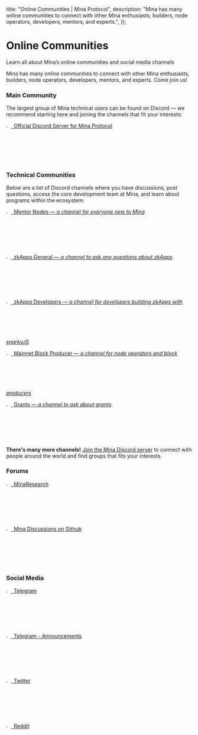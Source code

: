   title: "Online Communities | Mina Protocol",
  description:
    "Mina has many online communities to connect with other Mina enthusiasts, builders, node operators, developers, mentors, and experts.",
});

# Online Communities
Learn all about Mina’s online communities and social media channels

Mina has many online communities to connect with other Mina enthusiasts, builders, node operators, developers, mentors, and experts. Come join us!

### Main Community
The largest group of Mina technical users can be found on Discord — we recommend starting here and joining the channels that fit your interests:

[<img src="/static/img/docs-images/Discord.png" alt="Terminal screenshot of Mina’s zkApps from a command-line interface." width="2.5%"/> &nbsp;Official Discord Server for Mina Protocol](https://discord.com/invite/RDQc43H)

### Technical Communities
Below are a list of Discord channels where you have discussions, post questions, access the core development team at Mina, and learn about programs within the ecosystem:

[<img src="/static/img/docs-images/Discord.png" alt="Terminal screenshot of Mina’s zkApps from a command-line interface." width="2.5%"/> &nbsp;Mentor Nodes — <i> a channel for everyone new to Mina</i>](https://discord.gg/WUrpUqUH)


[<img src="/static/img/docs-images/Discord.png" alt="Terminal screenshot of Mina’s zkApps from a command-line interface." width="2.5%"/> &nbsp;zkApps General — <i>a channel to ask any questions about zkApps</i>](https://discord.gg/SajhwUv7)

[<img src="/static/img/docs-images/Discord.png" alt="Terminal screenshot of Mina’s zkApps from a command-line interface." width="2.5%"/> &nbsp;zkApps Developers — <i>a channel for developers building zkApps with snarkyJS</i>](https://discord.gg/KaNHWuhR)

[<img src="/static/img/docs-images/Discord.png" alt="Terminal screenshot of Mina’s zkApps from a command-line interface." width="2.5%"/> &nbsp;Mainnet Block Producer — <i>a channel for node operators and block producers</i>](https://discord.gg/Dx9exFSm)

[<img src="/static/img/docs-images/Discord.png" alt="Terminal screenshot of Mina’s zkApps from a command-line interface." width="2.5%"/> &nbsp;Grants — <i>a channel to ask about grants</i>](https://discord.gg/Dx9exFSm)

**There's many more channels!**
[Join the Mina Discord server](https://discord.com/invite/RDQc43H) to connect with people around the world and find groups that fits your interests.

### Forums

[<img src="/static/img/docs-images/Mina.png" alt="Terminal screenshot of Mina’s zkApps from a command-line interface." width="2.5%"/> &nbsp;MinaResearch](https://forums.minaprotocol.com/)

[<img src="/static/img/docs-images/Github64.png" alt="Terminal screenshot of Mina’s zkApps from a command-line interface." width="2.5%"/> &nbsp;Mina Discussions on Github](https://github.com/MinaProtocol/mina/discussions)

### Social Media

[<img src="/static/img/docs-images/TelegramSmall.svg" alt="Terminal screenshot of Mina’s zkApps from a command-line interface." width="2.5%"/> &nbsp;Telegram](https://t.me/minaprotocol)

[<img src="/static/img/docs-images/TelegramSmall.svg" alt="Terminal screenshot of Mina’s zkApps from a command-line interface." width="2.5%"/> &nbsp;Telegram - Announcements](https://t.me/MinaProtocolOfficialNews)

[<img src="/static/img/docs-images/Twitter.png" alt="Terminal screenshot of Mina’s zkApps from a command-line interface." width="2.5%"/> &nbsp;Twitter](https://twitter.com/minaprotocol)


[<img src="/static/img/docs-images/Reddit.png" alt="Terminal screenshot of Mina’s zkApps from a command-line interface." width="2.5%"/> &nbsp;Reddit](https://twitter.com/minaprotocol)